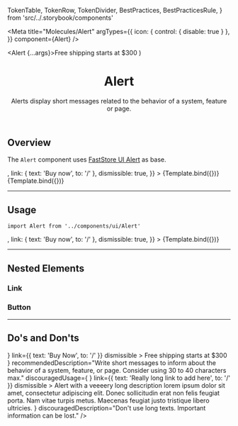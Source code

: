 
  TokenTable,
  TokenRow,
  TokenDivider,
  BestPractices,
  BestPracticesRule,
} from 'src/../.storybook/components'

<Meta
  title="Molecules/Alert"
  argTypes={{
    icon: { control: { disable: true } },
  }}
  component={Alert}
/>

  <Alert {...args}>Free shipping starts at $300</Alert>
)

<header>

# Alert

Alerts display short messages related to the behavior of a system, feature or page.

</header>

## Overview

The `Alert` component uses [FastStore UI Alert](https://www.faststore.dev/reference/ui/molecules/Alert) as base.

<Canvas isColumn>
  <Story
    name="overview-default"
    args={{
      icon: <Icon name="Truck" width={24} height={24} />,
      link: { text: 'Buy now', to: '/' },
      dismissible: true,
    }}
  >
    {Template.bind({})}
  </Story>
  <Story name="overview-clean">{Template.bind({})}</Story>
</Canvas>

---

## Usage

`import Alert from '../components/ui/Alert'`

<Canvas>
  <Story
    name="default"
    args={{
      icon: <Icon name="Truck" width={24} height={24} />,
      link: { text: 'Buy now', to: '/' },
      dismissible: true,
    }}
  >
    {Template.bind({})}
  </Story>
</Canvas>

<ArgsTable story="default" />

<TokenTable>
  <TokenRow token="--fs-alert-height" value="var(--fs-spacing-7)" />
  <TokenRow token="--fs-alert-padding-left" value="var(--fs-spacing-3)" />
  <TokenRow
    token="--fs-alert-padding-right"
    value="var(--fs-alert-padding-left)"
  />
  <TokenDivider />
  <TokenRow
    token="--fs-alert-bkg-color"
    value="var(--fs-color-highlighted-bkg)"
    isColor
  />
  <TokenDivider />
  <TokenRow
    token="--fs-alert-text-color"
    value="var(--fs-color-highlighted-text)"
    isColor
  />
  <TokenRow token="--fs-alert-text-size" value="var(--fs-text-size-1)" />
</TokenTable>

---

## Nested Elements

### Link

<TokenTable>
  <TokenRow
    token="--fs-alert-link-color"
    value="var(--fs-alert-text-color)"
    globalValue="var(--fs-color-highlighted-text)"
    isColor
  />
  <TokenRow
    token="--fs-alert-link-color-visited"
    value="var(--fs-alert-text-color)"
    globalValue="var(--fs-color-highlighted-text)"
    isColor
  />
</TokenTable>

### Button

<TokenTable>
  <TokenRow
    token="--fs-alert-button-text-color"
    value="var(--fs-alert-text-color)"
    globalValue="var(--fs-color-highlighted-text)"
    isColor
  />
  <TokenRow
    token="--fs-alert-button-bkg-color"
    value="var(--fs-alert-bkg-color)"
    globalValue="var(--fs-color-highlighted-bkg)"
    isColor
  />
  <TokenRow
    token="--fs-alert-button-border-radius"
    value="var(--fs-border-radius)"
  />
</TokenTable>

---

## Do's and Don'ts

<BestPractices>
  <BestPracticesRule
    recommendedUsage={
      <Alert
        icon={<Icon name="ShieldCheck" width={24} height={24} />}
        link={{ text: 'Buy Now', to: '/' }}
        dismissible
      >
        Free shipping starts at $300
      </Alert>
    }
    recommendedDescription="Write short messages to inform about the behavior of a system, feature, or page. Consider using 30 to 40 characters max."
    discouragedUsage={
      <Alert
        icon={<Icon name="ShieldCheck" width={24} height={24} />}
        link={{ text: 'Really long link to add here', to: '/' }}
        dismissible
      >
        Alert with a veeeery long description lorem ipsum dolor sit amet,
        consectetur adipiscing elit. Donec sollicitudin erat non felis feugiat
        porta. Nam vitae turpis metus. Maecenas feugiat justo tristique libero
        ultricies.
      </Alert>
    }
    discouragedDescription="Don't use long texts. Important information can be lost."
  />
</BestPractices>

